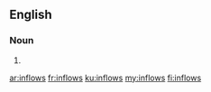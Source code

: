 ==English==

===Noun===
{{head|en|noun plural form}}

# {{plural of|inflow|lang=en}}

[[ar:inflows]]
[[fr:inflows]]
[[ku:inflows]]
[[my:inflows]]
[[fi:inflows]]